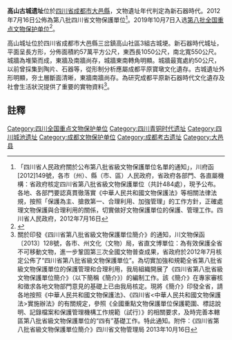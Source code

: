 {{文物保护单位
| 级别 = 全国
| 名称 = 高山古城遗址
| 编号 = 8-0129-1-129
| 图片 = 
| 分类 = 古遗址
| 坐标 = 
| 时代 = [[新石器时代|新石器时代]]至商周
| 所在 = [[四川省|四川省]][[成都市|成都市]][[大邑縣|大邑縣]]
| 登录 = 2019年
| Cat = 四川全国重点文物保护单位
}}
'''高山古城遗址'''位於[[四川省|四川省]][[成都市|成都市]][[大邑縣|大邑縣]]，文物遺址年代判定為新石器時代。2012年7月16日公佈為第八批四川省文物保護單位<ref>「四川省人民政府關於公布第八批省級文物保護單位名單的通知」，川府函[2012]149號，各市（州）、縣（市、區）人民政府，省政府各部門、各直屬機構：省政府核定四川省第八批省級文物保護單位（共計484處），現予公布。各地、各部門要認真貫徹落實《中華人民共和國文物保護法》等相關法律法規，按照「保護為主、搶救第一、合理利用、加強管理」的工作方針，正確處理文物保護與合理利用的關係，切實做好文物保護單位的保護、管理工作。四川省人民政府，2012年7月16日</ref>。2019年10月7日入选[[第八批全国重点文物保护单位|第八批全国重点文物保护单位]]<ref>{{cite web | title=国务院关于核定并公布第八批全国重点文物保护单位的通知 | website=中国政府网 | date=2019-10-16 | url=http://www.gov.cn/zhengce/content/2019-10/16/content_5440577.htm | access-date=2019-10-16 | archive-date=2019-10-16 | archive-url=https://web.archive.org/web/20191016134146/http://www.gov.cn/zhengce/content/2019-10/16/content_5440577.htm | dead-url=no }}</ref>。

高山城址位於四川省成都市大邑縣三岔鎮高山社區3組古城埂。新石器時代城址，平面呈長方形，分佈面積約57萬平方公尺，東西長1050公尺，南北寬550公尺。城牆為堆築而成，東牆及南牆尚存，城牆東南轉角明顯。城牆最寬處約50公尺，以前曾採集到陶片、石器等，從形制分析應屬成都平原寶墩文化遺存。古城遺址外形明顯，夯土層斷面清晰，東牆南牆尚存。為研究成都平原新石器時代文化遺存及社會生活狀況提供了重要的實物資料<ref>關於印發《四川省第八批省級文物保護單位簡介》的通知，川文物保函〔2013〕128號，各市、州文化（文物）局，省直文博單位：為有效保護全省不可移動文物，進一步鞏固第三次全國文物普查成果，省政府於2012年7月核定公佈了“四川省第八批省級文物保護單位”。為切實加強和規範全省第八批省級文物保護單位的保護管理和合理利用，我局組織開展了《四川省第八批省級文物保護單位簡介》（以下簡稱《簡介》）的編制工作。該《簡介》在專家審核和徵求各地文物部門意見的基礎上已由我局核定。現將《簡介》印發全省，請各地按照《中華人民共和國文物保護法》、《四川省<中華人民共和國文物保護法>實施辦法》的有關規定，參照《全國重點文物保護單位保護範圍、標誌說明、記錄檔案和保護管理機構工作規範（試行）》的相關要求，及時完善本轄區第八批省級文物保護單位的“四有”基礎工作。特此通知。附件：《四川省第八批省級文物保護單位簡介》四川省文物管理局  2013年10月16日</ref>。
==註釋==
{{reflist}}
{{四川全国重点文物保护单位}}

[[Category:四川全国重点文物保护单位|Category:四川全国重点文物保护单位]]
[[Category:四川青铜时代遗址|Category:四川青铜时代遗址]]
[[Category:四川城池遗址|Category:四川城池遗址]]
[[Category:成都文物保护单位|Category:成都文物保护单位]]
[[Category:成都考古遗址|Category:成都考古遗址]]
[[Category:大邑县|Category:大邑县]]
